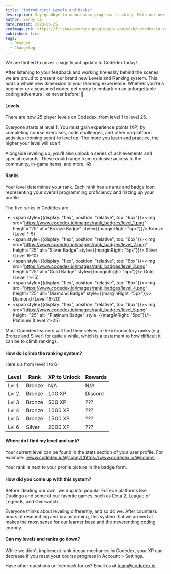 ```yaml
---
title: "Introducing: Levels and Ranks"
description: Say goodbye to monotonous progress tracking! With our new Levels and Ranking system, we are taking learning to code to a whole new level (pun intended).
author: Sonny Li
dateCreated: 2023-06-25
seoImageLink: https://firebasestorage.googleapis.com/v0/b/codedex-io.appspot.com/o/blogs%2Flevels-and-ranks%2Fbanner.png?alt=media&token=f1f3540e-e7c7-4c5e-b356-14de14319c4d
published: true
tags:
  - Product
  - Changelog
---
```


We are thrilled to unveil a significant update to Codédex today! 

After listening to your feedback and working tirelessly behind the scenes, we are proud to present our brand new Levels and Ranking system. This adds a whole new dimension to your learning experience. Whether you're a beginner or a seasoned coder, get ready to embark on an unforgettable coding adventure like never before! 🔮

#### Levels

There are now 25 player levels on Codédex, from level 1 to level 25. 

Everyone starts at level 1. You must gain experience points (XP) by completing course exercises, code challenges, and other on-platform activities (coming soon) to level up. The more you learn and practice, the higher your level will soar!

Alongside leveling up, you'll also unlock a series of achievements and special rewards. These could range from exclusive access to the community, in-game items, and more. 😱

#### Ranks

Your level determines your rank. Each rank has a name and badge icon representing your overall programming proficiency and rizzing up your profile.

The five ranks in Codédex are:

- <span style={{display: "flex", position: "relative", top: "6px"}}><img src="https://www.codedex.io/images/rank_badges/level_1.png" height="25" alt="Bronze Badge" style={{marginRight: "5px"}}/> Bronze (Level 1-5)</span>
- <span style={{display: "flex", position: "relative", top: "6px"}}><img src="https://www.codedex.io/images/rank_badges/level_2.png" height="25" alt="Silver Badge" style={{marginRight: "5px"}}/> Silver (Level 6-10)</span>
- <span style={{display: "flex", position: "relative", top: "6px"}}><img src="https://www.codedex.io/images/rank_badges/level_3.png" height="25" alt="Gold Badge" style={{marginRight: "5px"}}/> Gold (Level 11-15)</span>
- <span style={{display: "flex", position: "relative", top: "6px"}}><img src="https://www.codedex.io/images/rank_badges/level_4.png" height="25" alt="Diamond Badge" style={{marginRight: "5px"}}/> Diamond (Level 16-20)</span>
- <span style={{display: "flex", position: "relative", top: "6px"}}><img src="https://www.codedex.io/images/rank_badges/level_5.png" height="25" alt="Platinum Badge" style={{marginRight: "5px"}}/> Platinum (Level 21-25)</span>

Most Codédex learners will find themselves in the introductory ranks (e.g., Bronze and Silver) for quite a while, which is a testament to how difficult it can be to climb rankings.

#### How do I climb the ranking system?

Here's a from level 1 to 6:

<div className="nes-table-responsive work-sans">
  <table className="nes-table is-bordered is-centered">
    <thead>
      <tr>
        <th>Level</th>
        <th>Rank</th>
        <th>XP to Unlock</th>
        <th>Rewards</th>
      </tr>
    </thead>
    <tbody>
      <tr>
        <td>Lvl 1</td>
        <td>Bronze</td>
        <td>N/A</td>
        <td>N/A</td>
      </tr>
      <tr>
        <td>Lvl 2</td>
        <td>Bronze</td>
        <td>100 XP</td>
        <td>Discord</td>
      </tr>
      <tr>
        <td>Lvl 3</td>
        <td>Bronze</td>
        <td>500 XP</td>
        <td>???</td>
      </tr>
      <tr>
        <td>Lvl 4</td>
        <td>Bronze</td>
        <td>1000 XP</td>
        <td>???</td>
      </tr>
      <tr>
        <td>Lvl 5</td>
        <td>Bronze</td>
        <td>1500 XP</td>
        <td>???</td>
      </tr>
      <tr>
        <td>Lvl 6</td>
        <td>Silver</td>
        <td>2000 XP</td>
        <td>???</td>
      </tr>
    </tbody>
  </table>
</div>

#### Where do I find my level and rank?

Your current level can be found in the stats section of your user profile. For example: [www.codedex.io/@sonny](https://www.codedex.io/@sonny).

Your rank is next to your profile picture in the badge form.

#### How did you come up with this system?

Before ideating our own, we dug into popular EdTech platforms like Duolingo and some of our favorite games, such as Dota 2, League of Legends, and Overwatch.

Everyone thinks about leveling differently, and so do we. After countless hours of researching and brainstorming, this system that we arrived at makes the most sense for our learner base and the neverending coding journey.

#### Can my levels and ranks go down?

While we didn't implement rank decay mechanics in Codédex, your XP can decrease if you reset your course progress in Account > Settings.

Have other questions or feedback for us? Email us at team@codedex.io.

